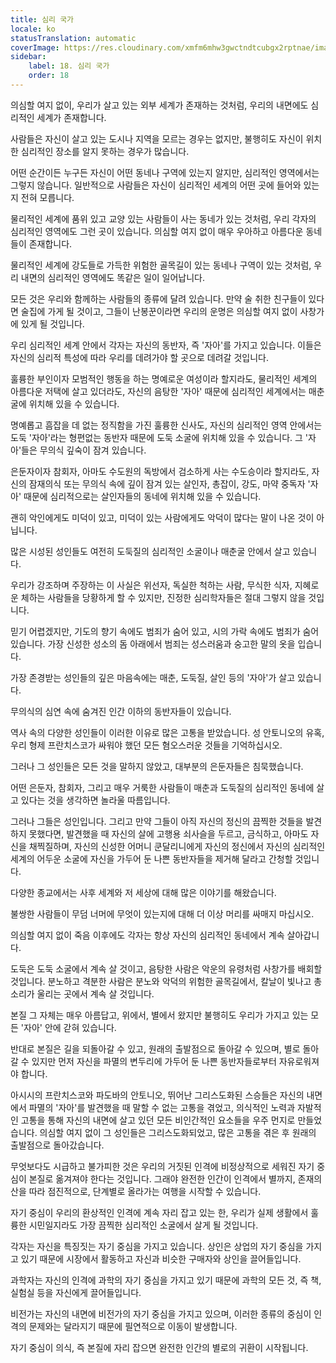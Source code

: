 ```yaml
---
title: 심리 국가
locale: ko
statusTranslation: automatic
coverImage: https://res.cloudinary.com/xmfm6mhw3gwctndtcubgx2rptnae/image/upload/v1741354419/small_cover_la_gran_rebelion_28716e29d2.webp
sidebar:
    label: 18. 심리 국가
    order: 18
---
```

의심할 여지 없이, 우리가 살고 있는 외부 세계가 존재하는 것처럼, 우리의 내면에도 심리적인 세계가 존재합니다.

사람들은 자신이 살고 있는 도시나 지역을 모르는 경우는 없지만, 불행히도 자신이 위치한 심리적인 장소를 알지 못하는 경우가 많습니다.

어떤 순간이든 누구든 자신이 어떤 동네나 구역에 있는지 알지만, 심리적인 영역에서는 그렇지 않습니다. 일반적으로 사람들은 자신이 심리적인 세계의 어떤 곳에 들어와 있는지 전혀 모릅니다.

물리적인 세계에 품위 있고 교양 있는 사람들이 사는 동네가 있는 것처럼, 우리 각자의 심리적인 영역에도 그런 곳이 있습니다. 의심할 여지 없이 매우 우아하고 아름다운 동네들이 존재합니다.

물리적인 세계에 강도들로 가득한 위험한 골목길이 있는 동네나 구역이 있는 것처럼, 우리 내면의 심리적인 영역에도 똑같은 일이 일어납니다.

모든 것은 우리와 함께하는 사람들의 종류에 달려 있습니다. 만약 술 취한 친구들이 있다면 술집에 가게 될 것이고, 그들이 난봉꾼이라면 우리의 운명은 의심할 여지 없이 사창가에 있게 될 것입니다.

우리 심리적인 세계 안에서 각자는 자신의 동반자, 즉 '자아'를 가지고 있습니다. 이들은 자신의 심리적 특성에 따라 우리를 데려가야 할 곳으로 데려갈 것입니다.

훌륭한 부인이자 모범적인 행동을 하는 명예로운 여성이라 할지라도, 물리적인 세계의 아름다운 저택에 살고 있더라도, 자신의 음탕한 '자아' 때문에 심리적인 세계에서는 매춘굴에 위치해 있을 수 있습니다.

명예롭고 흠잡을 데 없는 정직함을 가진 훌륭한 신사도, 자신의 심리적인 영역 안에서는 도둑 '자아'라는 형편없는 동반자 때문에 도둑 소굴에 위치해 있을 수 있습니다. 그 '자아'들은 무의식 깊숙이 잠겨 있습니다.

은둔자이자 참회자, 아마도 수도원의 독방에서 검소하게 사는 수도승이라 할지라도, 자신의 잠재의식 또는 무의식 속에 깊이 잠겨 있는 살인자, 총잡이, 강도, 마약 중독자 '자아' 때문에 심리적으로는 살인자들의 동네에 위치해 있을 수 있습니다.

괜히 악인에게도 미덕이 있고, 미덕이 있는 사람에게도 악덕이 많다는 말이 나온 것이 아닙니다.

많은 시성된 성인들도 여전히 도둑질의 심리적인 소굴이나 매춘굴 안에서 살고 있습니다.

우리가 강조하며 주장하는 이 사실은 위선자, 독실한 척하는 사람, 무식한 식자, 지혜로운 체하는 사람들을 당황하게 할 수 있지만, 진정한 심리학자들은 절대 그렇지 않을 것입니다.

믿기 어렵겠지만, 기도의 향기 속에도 범죄가 숨어 있고, 시의 가락 속에도 범죄가 숨어 있습니다. 가장 신성한 성소의 돔 아래에서 범죄는 성스러움과 숭고한 말의 옷을 입습니다.

가장 존경받는 성인들의 깊은 마음속에는 매춘, 도둑질, 살인 등의 '자아'가 살고 있습니다.

무의식의 심연 속에 숨겨진 인간 이하의 동반자들이 있습니다.

역사 속의 다양한 성인들이 이러한 이유로 많은 고통을 받았습니다. 성 안토니오의 유혹, 우리 형제 프란치스코가 싸워야 했던 모든 혐오스러운 것들을 기억하십시오.

그러나 그 성인들은 모든 것을 말하지 않았고, 대부분의 은둔자들은 침묵했습니다.

어떤 은둔자, 참회자, 그리고 매우 거룩한 사람들이 매춘과 도둑질의 심리적인 동네에 살고 있다는 것을 생각하면 놀라울 따름입니다.

그러나 그들은 성인입니다. 그리고 만약 그들이 아직 자신의 정신의 끔찍한 것들을 발견하지 못했다면, 발견했을 때 자신의 살에 고행용 쇠사슬을 두르고, 금식하고, 아마도 자신을 채찍질하며, 자신의 신성한 어머니 쿤달리니에게 자신의 정신에서 자신의 심리적인 세계의 어두운 소굴에 자신을 가두어 둔 나쁜 동반자들을 제거해 달라고 간청할 것입니다.

다양한 종교에서는 사후 세계와 저 세상에 대해 많은 이야기를 해왔습니다.

불쌍한 사람들이 무덤 너머에 무엇이 있는지에 대해 더 이상 머리를 싸매지 마십시오.

의심할 여지 없이 죽음 이후에도 각자는 항상 자신의 심리적인 동네에서 계속 살아갑니다.

도둑은 도둑 소굴에서 계속 살 것이고, 음탕한 사람은 악운의 유령처럼 사창가를 배회할 것입니다. 분노하고 격분한 사람은 분노와 악덕의 위험한 골목길에서, 칼날이 빛나고 총소리가 울리는 곳에서 계속 살 것입니다.

본질 그 자체는 매우 아름답고, 위에서, 별에서 왔지만 불행히도 우리가 가지고 있는 모든 '자아' 안에 갇혀 있습니다.

반대로 본질은 길을 되돌아갈 수 있고, 원래의 출발점으로 돌아갈 수 있으며, 별로 돌아갈 수 있지만 먼저 자신을 파멸의 변두리에 가두어 둔 나쁜 동반자들로부터 자유로워져야 합니다.

아시시의 프란치스코와 파도바의 안토니오, 뛰어난 그리스도화된 스승들은 자신의 내면에서 파멸의 '자아'를 발견했을 때 말할 수 없는 고통을 겪었고, 의식적인 노력과 자발적인 고통을 통해 자신의 내면에 살고 있던 모든 비인간적인 요소들을 우주 먼지로 만들었습니다. 의심할 여지 없이 그 성인들은 그리스도화되었고, 많은 고통을 겪은 후 원래의 출발점으로 돌아갔습니다.

무엇보다도 시급하고 불가피한 것은 우리의 거짓된 인격에 비정상적으로 세워진 자기 중심이 본질로 옮겨져야 한다는 것입니다. 그래야 완전한 인간이 인격에서 별까지, 존재의 산을 따라 점진적으로, 단계별로 올라가는 여행을 시작할 수 있습니다.

자기 중심이 우리의 환상적인 인격에 계속 자리 잡고 있는 한, 우리가 실제 생활에서 훌륭한 시민일지라도 가장 끔찍한 심리적인 소굴에서 살게 될 것입니다.

각자는 자신을 특징짓는 자기 중심을 가지고 있습니다. 상인은 상업의 자기 중심을 가지고 있기 때문에 시장에서 활동하고 자신과 비슷한 구매자와 상인을 끌어들입니다.

과학자는 자신의 인격에 과학의 자기 중심을 가지고 있기 때문에 과학의 모든 것, 즉 책, 실험실 등을 자신에게 끌어들입니다.

비전가는 자신의 내면에 비전가의 자기 중심을 가지고 있으며, 이러한 종류의 중심이 인격의 문제와는 달라지기 때문에 필연적으로 이동이 발생합니다.

자기 중심이 의식, 즉 본질에 자리 잡으면 완전한 인간의 별로의 귀환이 시작됩니다.

